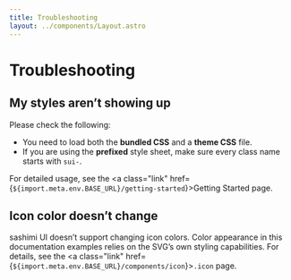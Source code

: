 ```yaml
---
title: Troubleshooting
layout: ../components/Layout.astro
---
```



# Troubleshooting

## My styles aren’t showing up

Please check the following:

- You need to load both the **bundled CSS** and a **theme CSS** file.
- If you are using the **prefixed** style sheet, make sure every class name starts with `sui-`.

For detailed usage, see the <a class="link" href={`${import.meta.env.BASE_URL}/getting-started`}>Getting Started</a> page.

## Icon color doesn’t change

sashimi UI doesn’t support changing icon colors.
Color appearance in this documentation examples relies on the SVG’s own styling capabilities.
For details, see the <a class="link" href={`${import.meta.env.BASE_URL}/components/icon`}><code>.icon</code></a> page.